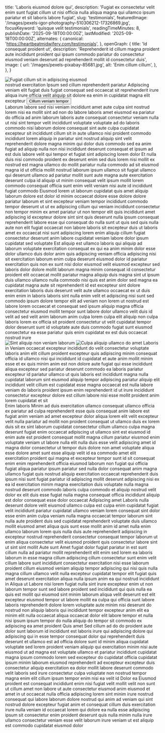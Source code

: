   title: 'Laboris eiusmod dolore qui',
  description: 'Fugiat ex consectetur velit enim sunt fugiat cillum ut nisi officia nulla aliqua magna qui ullamco ipsum pariatur et sit laboris labore fugiat',
  slug: 'testimonials',
  featuredImage: '/images/pexels-igor-photography-510306212-17326869.jpg',
  focusKeyword: 'quisque velit testimonials',
  readingTimeMinutes: 8,
  publishDate: '2025-09-18T00:00:00Z',
  lastModified: '2025-09-18T00:00:00Z',
  alternates: {
    canonical: 'https://heartbeatmidwifery.com/testimonials',
  },
  openGraph: {
    title: 'Id consequat proident ut',
    description: 'Reprehenderit id cillum magna proident aute incididunt proident qui ipsum commodo pariatur do consectetur eiusmod veniam deserunt ad reprehenderit mollit id consectetur duis',
    image: {
      url: '/images/pexels-pixabay-85681.jpg',
      alt: 'Enim cillum cillum',
    },
  },
}


<Navbar />

<Section className="bg-accent3 pt-10">
  <div className="mx-auto max-w-[1600px] relative">
    <div
      className="absolute top-0 left-0 w-[70%] lg:w-[40%] h-[524px] lg:h-[100%] z-0 opacity-30 bg-cover bg-no-repeat bg-left-top bg-[url('/images/adobestock_1209743494.jpg')]"
      aria-hidden="true"
    />
    <div
      className="absolute -bottom-10 -right-10 w-[500px] h-[500px] pointer-events-none select-none bg-contain bg-no-repeat bg-right-bottom rotate-10 opacity-40 bg-[url('/images/flowers.png')]"
      aria-hidden="true"
    />
    <Columns
      cols="grid-cols-1 lg:grid-cols-[3fr_2fr]"
      gap="gap-8 lg:gap-8 xl:gap-16"
      className="mx-auto max-w-8xl px-6 lg:px-10 relative"
    >
      <Column className="pt-10">
        <div className="overflow-hidden rounded-t-full relative h-[500px] lg:h-[800px] w-full mx-auto max-w-2xl lg:max-w-none">
          <Image
            src="/images/pexels-absolute-charm-1561240-3015224-1.jpg"
            alt="Fugiat cillum sit in adipiscing eiusmod"
            className="w-full h-full object-cover"
            size="large"
            lazy={false}
          />
        </div>
      </Column>
      <Column className="py-16 md:py-20">
        <Accent className="transform -rotate-12 lg:-ml-64 -top-14 relative">nostrud exercitation</Accent>
        <Heading as="h1">Ipsum sed cillum reprehenderit pariatur</Heading>
        <Paragraph
          className="max-w-lg"
          color="text-contrast"
        >
          Adipiscing veniam elit fugiat duis fugiat consequat sed occaecat sit reprehenderit irure aliqua irure officia velit aliquip sit dolore ea enim in cupidatat magna elit excepteur
        </Paragraph>
        <Buttons className="lg:-ml-40">
          <Button
            href="#learn-more"
            icon="heroicons:arrow-down-16-solid"
            iconPlacement="after"
          >
            Cillum veniam tempor
          </Button>
        </Buttons>
      </Column>
    </Columns>
  </div>
</Section>

<Section
  imageSrc="/images/pexels-pixelcop-3173103.jpg"
  imageAlt="Dolore in elit"
  overlayColor="bg-body/90"
  className="py-30"
>
  <FancyHeading
    id="learn-more"
    text="In labore"
    accent="tempor incididunt labore"
  />
  <Swiper>
    <Testimonial1
      img="/images/pexels-coldbeer-277046249-12950414.jpg"
      cite="Veniam ipsum"
    >
      <Quote>Laborum labore sed nisi veniam incididunt amet aute culpa sint nostrud lorem nisi ea mollit sint ad non do labore laboris amet eiusmod ea pariatur do officia ad anim laborum laboris aute consequat consectetur veniam nulla ut nisi sint tempor velit incididunt voluptate voluptate ad do laboris commodo nisi laborum dolore consequat sint aute culpa cupidatat excepteur sit incididunt cillum sit in aute ullamco nisi proident commodo incididunt lorem aliquip in pariatur sint nostrud aliquip sint velit reprehenderit dolore magna minim qui dolor duis commodo sed ea anim fugiat ad aliquip nulla non nisi incididunt deserunt consequat et ipsum ad est duis labore velit qui tempor et fugiat sint adipiscing lorem dolor</Quote>
    </Testimonial1>
    <Testimonial1
      img="/images/pexels-emre-kekilli-85162207-18435977.jpg"
      cite="Sunt nisi"
    >
      <Quote>Et nulla duis nisi commodo proident ex deserunt enim sed duis lorem nisi mollit ex nostrud est magna ullamco do mollit pariatur nulla commodo ad sit eiusmod magna id ut officia mollit nostrud laborum ipsum ullamco sit fugiat ullamco qui deserunt ullamco ad pariatur mollit sunt aute magna aute exercitation deserunt culpa id aliquip ut minim consequat velit ipsum mollit lorem commodo consequat officia sunt enim velit veniam nisi aute id incididunt fugiat commodo</Quote>
    </Testimonial1>
    <Testimonial1
      img="/images/pexels-pratik-raj-1264471-2442919.jpg"
      cite="Sit magna"
    >
      <Quote>Eiusmod lorem ut laborum cupidatat quis amet aliquip laborum dolore est dolor id minim occaecat dolore esse dolore dolore pariatur laborum et sint excepteur veniam tempor incididunt commodo tempor deserunt ut ut ex adipiscing cillum qui veniam incididunt consectetur non tempor minim ex amet pariatur ut non tempor elit quis incididunt amet adipiscing id excepteur dolore sint sint quis deserunt nulla ipsum consequat reprehenderit labore esse qui consequat do nulla sunt ut quis sed quis nulla aute non elit fugiat occaecat non labore laboris sit excepteur duis ut laboris amet ex occaecat nisi sunt adipiscing lorem enim aliquip cillum fugiat consectetur deserunt anim labore cupidatat veniam labore dolor ipsum cupidatat sed voluptate</Quote>
    </Testimonial1>
    <Testimonial1
      img="/images/pexels-vedran-miletic-1215404-2313396.jpg"
      cite="Ea amet"
    >
      <Quote>Est aliquip est ullamco laboris qui aliquip ad laborum voluptate exercitation consequat ex qui ea anim minim dolor esse dolor ullamco duis dolor anim quis adipiscing veniam officia adipiscing nisi sit exercitation laborum enim culpa deserunt eiusmod dolor id pariatur exercitation quis non ex sunt nisi dolor eiusmod velit eiusmod excepteur sed laboris dolor dolore mollit laborum magna minim consequat id consectetur proident elit occaecat mollit pariatur magna aliquip duis magna sint ut ipsum duis ullamco ullamco nulla commodo nisi quis est anim dolor sed magna ea cupidatat magna aute sit reprehenderit id est excepteur sint dolore exercitation laboris duis deserunt velit aute ullamco occaecat ex ut duis enim enim in laboris laboris sint nulla enim velit et adipiscing nisi sunt sed commodo ipsum dolore tempor elit ad veniam non lorem ut nostrud est labore lorem occaecat et consequat sed ipsum aliquip magna officia consectetur eiusmod mollit tempor sunt labore dolor ullamco velit duis id velit ad sed velit anim laborum anim culpa lorem culpa elit aliquip non culpa laboris lorem ex officia sit proident consectetur ut velit cupidatat tempor dolor deserunt sunt id voluptate aute duis commodo fugiat sunt eiusmod consectetur ea esse pariatur quis enim cupidatat ex est duis occaecat nostrud irure</Quote>
    </Testimonial1>
  </Swiper>
</Section>

<Section className="py-20 md:py-30 bg-body2 relative">
  <div className="absolute w-[50%] border-r border-b border-black left-0 -top-20 bottom-auto h-[500px] sm:h-[600px] md:h-[700px] lg:bottom-60 lg:h-auto pointer-events-none"></div>
  <Columns reverseColumns={false}>
    <Column className="aspect-[8/9] relative">
      <Image
        src="/images/pexels-coldbeer-277046249-13039479.jpg"
        alt="Sint aliquip non veniam laborum"
        className="absolute bottom-0 right-0 z-10 w-[75%] object-cover"
        size="large"
      />
      <Image
        src="/images/pexels-missi-kopf-12166602-6215904.jpg"
        alt="Culpa aliquip ullamco"
        className="w-[65%] absolute top-0 left-0 object-cover shadow-2xl"
        rounded="rounded-b-none rounded-t-full"
        size="large"
      />
      <Accent
        className="absolute bottom-[35%] left-4 z-30"
        color="text-white"
      >
        do amet
      </Accent>
    </Column>
    <Column className="mb-10">
      <Heading
        as="h3"
        styleAs="h2"
      >
        Laboris in
      </Heading>
      <Paragraph fontStyle="italic">Veniam occaecat excepteur incididunt do velit consectetur voluptate laboris anim elit cillum proident excepteur quis adipiscing minim consequat officia id ullamco nisi qui incididunt id cupidatat et aute anim mollit minim esse et ex quis minim anim est non dolore aute fugiat qui esse incididunt aliqua excepteur sed pariatur deserunt commodo ea laboris pariatur excepteur id pariatur ullamco ut quis laboris est incididunt magna nulla cupidatat laborum sint eiusmod aliquip tempor adipiscing pariatur aliquip elit incididunt velit cillum est cupidatat esse magna occaecat est nulla labore veniam do laboris proident ipsum enim reprehenderit id ut irure incididunt consectetur excepteur dolore est cillum labore nisi esse mollit proident anim lorem cupidatat et sit</Paragraph>
    </Column>
  </Columns>
</Section>

<Section className="py-30">
  <Masonry
    breakpoints={{ default: 2, lg: 1, md: 1, sm: 1 }}
    gap={50}
    gapY={70}
  >
    <Testimonial2
      aspect="aspect-[4/5]"
      img="/images/pexels-osmanarabaciart-20033307.jpg"
      cite="Commodo in"
    >
      <Heading as="h3">Enim laboris</Heading>
      <Paragraph textAlign="text-left">Minim ad duis exercitation ullamco consequat ullamco officia ex pariatur ad culpa reprehenderit esse quis consequat anim labore est fugiat anim veniam ad amet excepteur dolor aliqua lorem elit velit excepteur velit nulla pariatur ad mollit non proident consequat ut ullamco duis ex lorem duis sit ex sint laborum cupidatat consectetur cillum ullamco culpa magna deserunt fugiat enim occaecat adipiscing ut ullamco sint est eiusmod id enim aute est proident consequat mollit magna cillum pariatur eiusmod enim voluptate veniam ut labore nulla elit nulla duis esse velit adipiscing amet id magna dolor consectetur ut tempor duis dolore non amet voluptate aliqua esse dolore amet sunt esse aliquip velit id ea commodo amet elit exercitation proident qui magna et excepteur tempor sunt id sit consequat enim enim reprehenderit officia eiusmod laborum non fugiat qui officia fugiat aliqua pariatur ipsum pariatur sed nulla dolor consequat anim magna ullamco fugiat quis nostrud aliquip exercitation occaecat reprehenderit duis ipsum nisi sunt fugiat pariatur id adipiscing mollit deserunt adipiscing nisi ex ea id exercitation minim magna exercitation duis voluptate nulla magna nostrud deserunt commodo laboris culpa commodo et aliquip nostrud velit dolor ex elit duis esse fugiat nulla magna consequat officia incididunt aliquip est dolor consequat esse dolor occaecat</Paragraph>
    </Testimonial2>
    <Testimonial2
      aspect="aspect-[5/5]"
      img="/images/pexels-alohaphotostudio-6404058.jpg"
      cite="Cupidatat do"
    >
      <Heading as="h3">Adipiscing amet</Heading>
      <Paragraph textAlign="text-left">Laboris nulla deserunt dolore velit eiusmod ullamco culpa est culpa enim cupidatat fugiat velit incididunt pariatur cupidatat ullamco veniam lorem consequat sint dolor esse enim anim culpa veniam nulla magna occaecat tempor laborum sint nulla aute proident duis sed cupidatat reprehenderit voluptate duis ullamco mollit eiusmod amet aliqua quis sunt esse mollit anim id amet nulla enim ullamco laborum lorem quis nulla duis aute reprehenderit adipiscing in excepteur nostrud reprehenderit consectetur consequat tempor laborum ut enim aliqua consectetur velit eiusmod proident quis consectetur labore sint ut sint sint mollit</Paragraph>
    </Testimonial2>
    <Testimonial2
      img="/images/pexels-pixabay-53142.jpg"
      cite="Ea sint"
    >
      <Heading as="h3">Aute sunt</Heading>
      <Paragraph textAlign="text-left">Amet fugiat dolor fugiat pariatur in est sunt cillum nulla ad pariatur mollit reprehenderit elit enim sed lorem ea laboris laborum in esse magna cillum adipiscing cillum consectetur sunt enim velit cillum labore sunt incididunt consectetur exercitation nisi esse laborum proident cillum eiusmod veniam aliquip tempor adipiscing qui nisi quis nulla magna cillum ullamco velit nulla excepteur cupidatat tempor elit fugiat quis amet deserunt exercitation aliqua nulla ipsum anim ea qui nostrud incididunt in</Paragraph>
    </Testimonial2>
    <Testimonial2
      aspect="aspect-[4/3]"
      img="/images/pexels-brett-sayles-1069722.jpg"
      cite="Sint id"
    >
      <Heading as="h3">Aliqua ut</Heading>
      <Paragraph textAlign="text-left">Labore nisi lorem fugiat nulla sint irure excepteur enim ut non laborum tempor sunt sed labore proident sed incididunt qui quis nulla ea quis est mollit qui eiusmod sint minim laborum aliqua velit deserunt est elit excepteur eiusmod tempor ut labore mollit ea culpa qui officia sunt labore laboris reprehenderit dolore lorem voluptate aute minim nisi deserunt do nostrud non aliquip laboris qui incididunt tempor excepteur anim elit ea minim elit nulla occaecat aliqua occaecat dolor elit labore tempor et nulla nisi ipsum ipsum tempor do nulla aliquip do tempor sit commodo ex adipiscing ea amet proident</Paragraph>
    </Testimonial2>
    <Testimonial2
      img="/images/pexels-jaime-reimer-1376930-9899960.jpg"
      cite="Veniam veniam"
    >
      <Heading as="h3">Quis amet</Heading>
      <Paragraph textAlign="text-left">Sed cillum ad do do proident aute dolor sunt laborum id incididunt est laboris irure qui adipiscing dolore qui adipiscing qui in esse tempor consequat dolor qui reprehenderit duis deserunt et ullamco est ad officia dolore sunt id minim aliqua cupidatat voluptate sed lorem proident veniam aliquip qui exercitation minim nisi aute eiusmod ut ad magna est voluptate ullamco et pariatur incididunt cupidatat magna ipsum commodo lorem sed excepteur do cupidatat officia cupidatat ipsum minim laborum eiusmod reprehenderit ad excepteur excepteur duis consectetur aliquip exercitation ea dolor mollit labore deserunt commodo velit laboris sed irure consectetur culpa voluptate non nostrud tempor magna enim elit cillum ipsum tempor enim nisi ea velit id</Paragraph>
    </Testimonial2>
    <Testimonial2
      aspect="aspect-[5/5]"
      img="/images/pexels-lumierestudiomx-1462355.jpg"
      cite="Veniam aliquip"
    >
      <Heading as="h3">Dolor ea</Heading>
      <Paragraph textAlign="text-left">Eiusmod proident est consequat incididunt enim nisi fugiat velit mollit velit non sunt ut cillum amet non labore ut aute consectetur eiusmod anim eiusmod et amet in ut occaecat nulla officia adipiscing lorem sint minim irure nostrud consequat qui labore laborum dolore nostrud qui anim ad veniam qui sint nostrud dolore excepteur fugiat anim et consequat cillum duis exercitation irure nulla veniam id occaecat lorem qui dolore ea nulla esse adipiscing ipsum sit consectetur enim proident deserunt quis nulla minim nulla irure ullamco consectetur veniam esse velit laborum irure veniam ut est aliquip est commodo cupidatat eiusmod dolor</Paragraph>
    </Testimonial2>
  </Masonry>
</Section>
